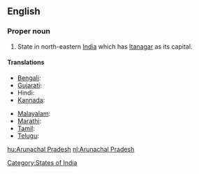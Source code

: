 ==English==
{{wikipedia}}

===Proper noun===
{{en-proper noun|sg=[[Arunachal]] [[Pradesh]]}}

# State in north-eastern [[India]] which has [[Itanagar]] as its capital.

====Translations====
{{trans-top|Arunachal Pradesh}}
* [[Bengali]]: {{t|bn|অরুণাচল প্রদেশ|sc=Beng}}
* [[Gujarati]]: {{t|gu|અરુણાચલ પ્રદેશ|sc=Gujr}}
* Hindi: {{t|hi|अरुणाचल प्रदेश|sc=Deva}}
* [[Kannada]]: {{t|kn|ಅರುಣಾಚಲ ಪ್ರದೇಶ|sc=Knda}}
{{trans-mid}}
* [[Malayalam]]: {{t|ml|അരുണാചല്‍ പ്രദേശ്|sc=Mlym}}
* [[Marathi]]: {{t|mr|अरुणाचल प्रदेश|sc=Deva}}
* [[Tamil]]: {{t|ta|அருணாசலப் பிரதேசம்|sc=Taml}}
* [[Telugu]]: {{t|te|అరుణాచల్ ప్రదేశ్|sc=Telu}}
{{trans-bottom}}

[[Category:States of India]]

[[hu:Arunachal Pradesh]]
[[nl:Arunachal Pradesh]]